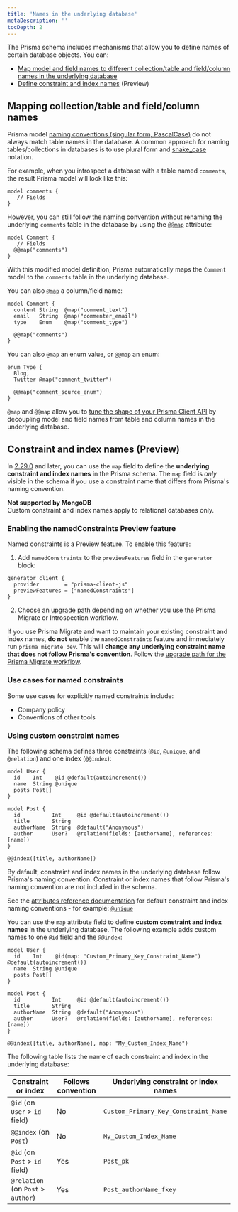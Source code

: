 ```yaml
---
title: 'Names in the underlying database'
metaDescription: ''
tocDepth: 2
---
```


<TopBlock>

The Prisma schema includes mechanisms that allow you to define names of certain database objects. You can:

- [Map model and field names to different collection/table and field/column names in the underlying database](#mapping-collectiontable-and-fieldcolumn-names)
- [Define constraint and index names](#constraint-and-index-names-preview) (Preview)

</TopBlock>

## Mapping collection/table and field/column names

Prisma model [naming conventions (singular form, PascalCase)](../../../reference/api-reference/prisma-schema-reference#naming-conventions) <span class="api"></span> do not always match table names in the database. A common approach for naming tables/collections in databases is to use plural form and [snake_case](https://en.wikipedia.org/wiki/Snake_case) notation.

For example, when you introspect a database with a table named `comments`, the result Prisma model will look like this:

```prisma
model comments {
   // Fields
}
```

However, you can still follow the naming convention without renaming the underlying `comments` table in the database by using the [`@@map`](../../../reference/api-reference/prisma-schema-reference#map-1) <span class="api"></span> attribute:

```prisma
model Comment {
   // Fields
  @@map("comments")
}
```

With this modified model definition, Prisma automatically maps the `Comment` model to the `comments` table in the underlying database.

You can also [`@map`](../../../reference/api-reference/prisma-schema-reference#map) <span class="api"></span> a column/field name:

```prisma highlight=2-4;normal
model Comment {
  content String  @map("comment_text")
  email   String  @map("commenter_email")
  type    Enum    @map("comment_type")

  @@map("comments")
}
```

You can also `@map` an enum value, or `@@map` an enum:

```prisma highlight=3,5;normal
enum Type {
  Blog,
  Twitter @map("comment_twitter")

  @@map("comment_source_enum")
}
```

`@map` and `@@map` allow you to [tune the shape of your Prisma Client API](../prisma-client/working-with-prismaclient/use-custom-model-and-field-names#using-map-and-map-to-rename-fields-and-models-in-the-prisma-client-api) by decoupling model and field names from table and column names in the underlying database.

## Constraint and index names (Preview)

In [2.29.0](https://github.com/prisma/prisma/releases/tag/2.29.0) and later, you can use the `map` field to define the **underlying constraint and index names** in the Prisma schema. The `map` field is _only_ visible in the schema if you use a constraint name that differs from Prisma's naming convention.

<Admonition type="warning">

**Not supported by MongoDB**<br />
Custom constraint and index names apply to relational databases only.

</Admonition>

### Enabling the <inlinecode>namedConstraints</inlinecode> Preview feature

Named constraints is a Preview feature. To enable this feature:

1. Add `namedConstraints` to the `previewFeatures` field in the `generator` block:

```prisma
generator client {
  provider        = "prisma-client-js"
  previewFeatures = ["namedConstraints"]
}
```

2. Choose an [upgrade path](../../../guides/upgrade-guides/upgrading-to-latest/upgrade-to-2290#optional-enable-the-namedconstraints-preview-feature) depending on whether you use the Prisma Migrate or Introspection workflow.

<Admonition type="alert">

If you use Prisma Migrate and want to maintain your existing constraint and index names, **do not** enable the `namedConstraints` feature and immediately run `prisma migrate dev`. This will **change any underlying constraint name that does not follow Prisma's convention**. Follow the [upgrade path for the Prisma Migrate workflow](../../../guides/upgrade-guides/upgrading-to-latest/upgrade-to-2290#upgrade-paths-for-prisma-migrate-users).

</Admonition>

### Use cases for named constraints

Some use cases for explicitly named constraints include:

- Company policy
- Conventions of other tools

### Using custom constraint names

The following schema defines three constraints (`@id`, `@unique`, and `@relation`) and one index (`@@index`):

```prisma highlight=2,8,11,14;normal
model User {
  id    Int    @id @default(autoincrement())
  name  String @unique
  posts Post[]
}

model Post {
  id          Int     @id @default(autoincrement())
  title       String
  authorName  String  @default("Anonymous")
  author      User?   @relation(fields: [authorName], references: [name])
}

@@index([title, authorName])
```

By default, constraint and index names in the underlying database follow Prisma's naming convention. Constraint or index names that follow Prisma's naming convention are not included in the schema.

<Admonition type="info">

See the [attributes reference documentation](../../../reference/api-reference/prisma-schema-reference#attributes) <span class="api"></span> for default constraint and index naming conventions - for example: [`@unique`](../../../reference/api-reference/prisma-schema-reference#arguments-3) <span class="api"></span>

</Admonition>

You can use the `map` attribute field to define **custom constraint and index names** in the underlying database. The following example adds custom names to one `@id` field and the `@@index`:

```prisma highlight=2,14;normal
model User {
  id    Int    @id(map: "Custom_Primary_Key_Constraint_Name") @default(autoincrement())
  name  String @unique
  posts Post[]
}

model Post {
  id          Int     @id @default(autoincrement())
  title       String
  authorName  String  @default("Anonymous")
  author      User?   @relation(fields: [authorName], references: [name])
}

@@index([title, authorName], map: "My_Custom_Index_Name")
```

The following table lists the name of each constraint and index in the underlying database:

| Constraint or index                | Follows convention | Underlying constraint or index names |
| ---------------------------------- | ------------------ | ------------------------------------ |
| `@id` (on `User` > `id` field)     | No                 | `Custom_Primary_Key_Constraint_Name` |
| `@@index` (on `Post`)              | No                 | `My_Custom_Index_Name`               |
| `@id` (on `Post` > `id` field)     | Yes                | `Post_pk`                            |
| `@relation` (on `Post` > `author`) | Yes                | `Post_authorName_fkey`               |

<!-- TODO actually spell out prismas new naming convention for db constraints -->
<!--
Aligned with PG, to maximize the amount of times where we do not need
to render names because they already align with our convention.

 We always take the database names of entities. So if a model is remapped to
 a different name in the datamodel, the default name generation will still take
 the name of the table in the db as input. Same goes for fields / columns.

 Postgres Naming conventions

 Without column names {tablename}_{suffix}
 pkey for a Primary Key constraint

 Including column names: {tablename}_{columnname(s)}_{suffix}
 column names are joined with an _ if there are multiple
 key for a Unique constraint
 idx for any other kind of index
 fkey for a Foreign key

 additional for SQLServer:
 dflt for Default Constraint

 not used for now:
 check for a Check constraint
 excl for an Exclusion constraint
 seq for sequences -->
